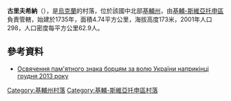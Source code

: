{{coord|50|25|57|N|30|5|42|E|scale:30000|display=title}}

'''古里夫希納'''（{{lang-uk|Гурівщина}}），是[[烏克蘭|烏克蘭]]的村落，位於該國中北部[[基輔州|基輔州]]，由[[基輔-斯維亞托申區|基輔-斯維亞托申區]]負責管轄，始建於1735年，面積4.74平方公里，海拔高度173米，2001年人口298，人口密度每平方公里62.9人。

==參考資料==
* [https://www.facebook.com/photo.php?fbid=621062137956646 Освячення пам'ятного знака борцям за волю України наприкінці грудня 2013 року]

{{DEFAULTSORT:Гурівщина}}
[[Category:基輔州村落|Category:基輔州村落]]
[[Category:基輔-斯維亞托申區村落|Category:基輔-斯維亞托申區村落]]


{{Kiev-geo-stub}}